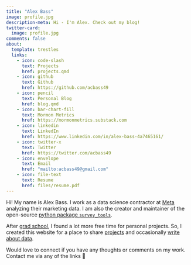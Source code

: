 ```yaml
---
title: "Alex Bass"
image: profile.jpg
description-meta: Hi - I'm Alex. Check out my blog!
twitter-card: 
  image: profile.jpg
comments: false
about:
  template: trestles
  links:
    - icon: code-slash
      text: Projects
      href: projects.qmd
    - icon: github
      text: Github
      href: https://github.com/acbass49
    - icon: pencil
      text: Personal Blog
      href: blog.qmd
    - icon: bar-chart-fill
      text: Mormon Metrics
      href: https://mormonmetrics.substack.com
    - icon: linkedin
      text: LinkedIn
      href: https://www.linkedin.com/in/alex-bass-4a7465161/
    - icon: twitter-x
      text: Twitter
      href: https://twitter.com/acbass49
    - icon: envelope
      text: Email
      href: "mailto:acbass49@gmail.com"
    - icon: file-text
      text: Resume
      href: files/resume.pdf
---
```


Hi! My name is Alex Bass. I work as a data science contractor at [Meta](https://about.meta.com) analyzing their marketing data. I am also the creator and maintainer of the open-source [python package `survey_tools`](https://github.com/acbass49/survey_tools).

After [grad school](https://datascience.virginia.edu/), I found a lot more free time for personal projects. So, I created this website for a place to share [projects](projects.qmd) and occasionally [write about data](blog.qmd).

Would love to connect if you have any thoughts or comments on my work. Contact me via any of the links 🙂
